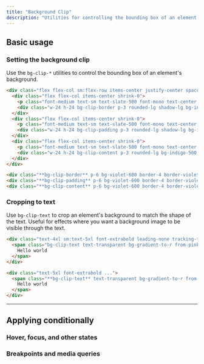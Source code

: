 ---
title: "Background Clip"
description: "Utilities for controlling the bounding box of an element's background."
---



## Basic usage

### Setting the background clip

Use the `bg-clip-*` utilities to control the bounding box of an element's background.

```html {{ example: true }}
<div class="flex flex-col sm:flex-row items-center justify-center space-y-10 sm:space-y-0 sm:space-x-10">
  <div class="flex flex-col items-center shrink-0">
    <p class="font-medium text-sm text-slate-500 font-mono text-center mb-3 dark:text-slate-400">bg-clip-border</p>
    <div class="w-24 h-24 bg-clip-border p-3 rounded-lg shadow-lg bg-indigo-500 border-4 border-white/50 border-dashed font-mono font-extrabold text-sm text-white flex justify-center items-center"></div>
  </div>
  <div class="flex flex-col items-center shrink-0">
    <p class="font-medium text-sm text-slate-500 font-mono text-center mb-3 dark:text-slate-400">bg-clip-padding</p>
    <div class="w-24 h-24 bg-clip-padding p-3 rounded-lg shadow-lg bg-indigo-500 border-4 border-indigo-500/50 border-dashed font-mono font-extrabold text-sm text-white flex justify-center items-center"></div>
  </div>
  <div class="flex flex-col items-center shrink-0">
    <p class="font-medium text-sm text-slate-500 font-mono text-center mb-3 dark:text-slate-400">bg-clip-content</p>
    <div class="w-24 h-24 bg-clip-content p-3 rounded-lg bg-indigo-500 border-4 border-indigo-500/50 border-dashed font-mono font-extrabold text-sm text-white flex justify-center items-center"></div>
  </div>
</div>
```

```html
<div class="**bg-clip-border** p-6 bg-violet-600 border-4 border-violet-300 border-dashed"></div>
<div class="**bg-clip-padding** p-6 bg-violet-600 border-4 border-violet-300 border-dashed"></div>
<div class="**bg-clip-content** p-6 bg-violet-600 border-4 border-violet-300 border-dashed"></div>
```

### Cropping to text

Use `bg-clip-text` to crop an element's background to match the shape of the text. Useful for effects where you want a background image to be visible through the text.

```html {{ example: true }}
<div class="text-4xl sm:text-5xl font-extrabold leading-none tracking-tight text-center">
  <span class="bg-clip-text text-transparent bg-gradient-to-r from-pink-500 to-violet-500">
    Hello world
  </span>
</div>
```

```html
<div class="text-5xl font-extrabold ...">
  <span class="**bg-clip-text** text-transparent bg-gradient-to-r from-pink-500 to-violet-500">
    Hello world
  </span>
</div>
```

---

## <Heading ignore>Applying conditionally</Heading>

### <Heading ignore>Hover, focus, and other states</Heading>

<HoverFocusAndOtherStates defaultClass="bg-clip-border" featuredClass="bg-clip-padding" />

### <Heading ignore>Breakpoints and media queries</Heading>

<BreakpointsAndMediaQueries defaultClass="bg-clip-border" featuredClass="bg-clip-padding" />
